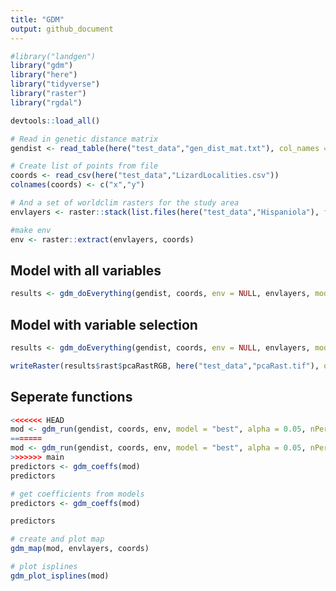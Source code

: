 ```yaml
---
title: "GDM"
output: github_document
---
```

```r
#library("landgen")
library("gdm")
library("here")
library("tidyverse")
library("raster")
library("rgdal")

devtools::load_all()
```

```r
# Read in genetic distance matrix
gendist <- read_table(here("test_data","gen_dist_mat.txt"), col_names = FALSE)

# Create list of points from file
coords <- read_csv(here("test_data","LizardLocalities.csv"))
colnames(coords) <- c("x","y")

# And a set of worldclim rasters for the study area
envlayers <- raster::stack(list.files(here("test_data","Hispaniola"), full.names = TRUE))

#make env
env <- raster::extract(envlayers, coords)

```


## Model with all variables
```r
results <- gdm_doEverything(gendist, coords, env = NULL, envlayers, model = "full", alpha = 0.05, nPerm = 10, scale = TRUE)
```


## Model with variable selection
```r
results <- gdm_doEverything(gendist, coords, env = NULL, envlayers, model = "best", nPerm = 10, scale = TRUE)
```


```r
writeRaster(results$rast$pcaRastRGB, here("test_data","pcaRast.tif"), overwrite = TRUE)
```


## Seperate functions
```r
<<<<<<< HEAD
mod <- gdm_run(gendist, coords, env, model = "best", alpha = 0.05, nPerm = 10)
=======
mod <- gdm_run(gendist, coords, env, model = "best", alpha = 0.05, nPerm = 10, scale = TRUE)
>>>>>>> main
predictors <- gdm_coeffs(mod)
predictors
```

```r
# get coefficients from models
predictors <- gdm_coeffs(mod)

predictors
```

```r
# create and plot map
gdm_map(mod, envlayers, coords)

```

```r
# plot isplines
gdm_plot_isplines(mod)
```


